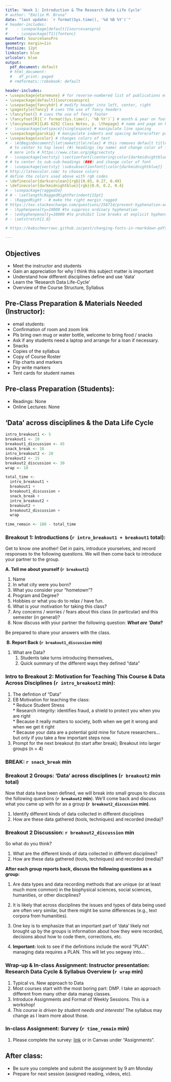 ```yaml
---
title: 'Week 1: Introduction & The Research Data Life Cycle'
# author: "Emilio M. Bruna"
date: "last update: `r format(Sys.time(), '%d %B %Y')`"
# header-includes:
#    - \usepackage[default]{sourcesanspro}
#    - \usepackage[T1]{fontenc}
mainfont: SourceSansPro
geometry: margin=1in
fontsize: 12pt
linkcolor: blue
urlcolor: blue
output:
  pdf_document: default
  # html_document:
  #   df_print: paged
  # rmdformats::robobook: default

header-includes:
- \usepackage{etaremune} # for reverse-numbered list of publications etc
- \usepackage[default]{sourcesanspro}
- \usepackage{fancyhdr} # modify header into left, center, right
- \pagestyle{fancy} # cues the use of fancy headers
- \fancyfoot{} # cues the use of fancy footer
- \fancyfoot[R]{`r format(Sys.time(), '%B %Y')`} # month & year on footer right
- \fancyhead[R]{LAS 6292 Class Notes, p. \thepage} # name and page on header right
# - \usepackage{setspace}{singlespace} # manipulate line spacing 
- \usepackage{parskip} # manipulate indents and spacing before/after paragraphs 
- \usepackage{xcolor} # changes colors of text
# - \AtBeginDocument{\let\maketitle\relax} # this removes default title section
  # to center to top level (#) headings (my name) and change color of font
  # more info # https://www.ctan.org/pkg/sectsty
# - \usepackage{sectsty} \sectionfont{\centering\color{darkmidnightblue}}
# # to center to sub-sub-headings (###) and change color of font
# - \usepackage{sectsty} \subsubsectionfont{\color{darkmidnightblue}}
# http://latexcolor.com/ to choose colors
# define the colors used above with rgb codes
- \definecolor{darkcerulean}{rgb}{0.03, 0.27, 0.49}
- \definecolor{darkmidnightblue}{rgb}{0.0, 0.2, 0.4}
# - \usepackage{ragged2e}
# # - \setlength\RaggedRightParindent{15pt}
# - \RaggedRight - # make the right margin ragged
# https://tex.stackexchange.com/questions/258714/prevent-hyphenation-across-lines-enforce-right-margin
# - \hyphenpenalty=10000 #to suppress ordinary hyphenation
# - \exhyphenpenalty=10000 #to prohibit line breaks at explicit hyphens.
# - \setstretch{1.0}

# https://babichmorrowc.github.io/post/changing-fonts-in-rmarkdown-pdfs/

---
```



## Objectives

* Meet the instructor and students
* Gain an appreciation for why I think this subject matter is important
* Understand how different disciplines define and use 'data'
* Learn the 'Research Data Life-Cycle'
* Overview of the Course Structure, Syllabus

## Pre-Class Preparation & Materials Needed (Instructor):

* email students: 
* Confirmation of room and zoom link
* Pls bring own mug or water bottle, welcome to bring food / snacks
* Ask if any students need a laptop and arrange for a loan if necessary.
* Snacks
* Copies of the syllabus
* Copy of Course Roster
* Flip charts and markers
* Dry write markers
* Tent cards for student names


## Pre-class Preparation (Students):

* Readings: None
* Online Lectures: None

## ‘Data’ across disciplines & the Data Life Cycle  

```r
intro_breakout1 <- 5
breakout1 <- 20
breakout1_discussion <- 45
snack_break <- 10
intro_breakout2 <- 20
breakout2 <- 15
breakout2_discussion <- 30
wrap <- 10

total_time <- 
  intro_breakout1 + 
  breakout1 + 
  breakout1_discussion + 
  snack_break + 
  intro_breakout2 + 
  breakout2 +
  breakout2_discussion + 
  wrap

time_remain <- 180 - total_time
```
<!-- FOR ONLINE -->
<!-- 1. Turn on Zoom, chill music countdown -->
<!-- 2. Turn on zoom captioning -->
<!-- 3. Start meeting record -->
<!-- 4. Introduce yourself -->
<!-- 1-4 will take ~10 minutes, especially since we usually give students a few minutes to roll in late. -->

### **Breakout 1: Introductions (`r intro_breakout1 + breakout1` total): ** 
Get to know one another! Get in pairs, introduce yourselves, and record responses to the following questions. We will then come back to introduce your partner to the group.

**A. Tell me about yourself (`r breakout1`)**  

   1. Name
   2. In what city were you born?
   3. What you consider your “hometown”?
   4. Program and Degree?
   <!-- 5. Emoji your thesis   --> 
   6. Hobbies or what you do to relax / have fun.
   7. What is your motivation for taking this class?
   8. Any concerns / worries / fears about this class (in particular) and this semester (in general)?
   9. Now discuss with your partner the following question: **_What are 'Data_?** 
   
   Be prepared to share your answers with the class.

  &nbsp;**B. Report Back (`r breakout1_discussion` min)**

1. What are Data?
    1. Students take turns introducing themselves_
    2. Quick summary of the different ways they defined "data"

### **Intro to Breakout 2: Motivation for Teaching This Course & Data Across Disciplines (`r intro_breakout2` min): **

  1. The defintion of "Data"  
  2. EB Motivation for teaching the class:  
    * Reduce Student Stress  
    * Research integrity: identifies fraud, a shield to protect you when you are right  
    * Because it really matters to society, both when we get it wrong and when we get it right  
    * Because your data are a potential gold mine for future researchers...but only if you take a few important steps now.  
   2. Prompt for the next breakout (to start after break); Breakout into larger groups (n = 4)  

### **BREAK: `r snack_break` min **

### **Breakout 2 Groups: 'Data' across disciplines ** (`r breakout2` min total)

Now that data have been defined, we will break into small groups to discuss the following questions (**`r breakout2` min**). We'll come back and discuss what you came up with for as a group **(`r breakout2_discussion` min)**.

1. Identify different kinds of data collected in different disciplines 
2. How are these data gathered (tools, techniques) and recorded (media)? 

### **Breakout 2 Discussion: `r breakout2_discussion` min **

So what do you think?   

1. What are the different kinds of data collected in different disciplines?
2. How are these data gathered (tools, techniques) and recorded (media)? 

**After each group reports back, discuss the following questions as a group:**  

1. Are data types and data recording methods that are unique (or at least much more common) in the biophysical sciences, social sciences, humanities, or other disciplines?   

2. It is likely that across disciplines the issues and types of data being used are often very similar, but there might be some differences (e.g., text corpora from humanities).  

3. One key is to emphasize that an important part of 'data' likely not brought up by the groups is information about how they were recorded, decisions about how to code them, corrections, etc.  

4. **Important: **look to see if the definitions include the word "PLAN": managing data requires a PLAN.  This will let you segway into...  

### **Wrap-up & In-class Assignment: Instructor presentation: Research Data Cycle & Syllabus Overview (`r wrap` min)**

1. Typical vs. New approach to Data
2. Most courses start with the most boring part: DMP. I take an approach different from many other data manag classes.
3. Introduce Assignments and Format of Weekly Sessions. This is a workshop!
4. *This course is driven by student needs and interests! *The syllabus may change as I learn more about those.  

### **In-class Assignment: Survey (`r time_remain` min**)

  1. Please complete the survey: [link](https://forms.gle/vRQA9zu84Gf4xU2M9) or in Canvas under "Assignments".

## After class: 

* Be sure you complete and submit the assignment by 9 am Monday
* Prepare for next session (assigned reading, videos, etc).

